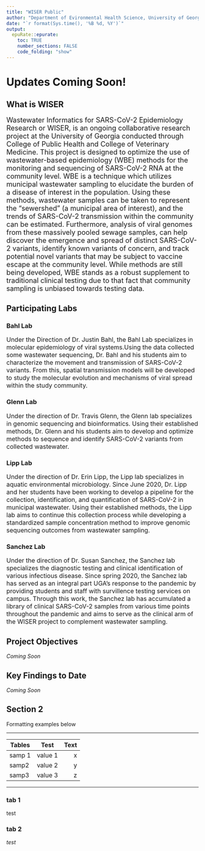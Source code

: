 ---
title: "WISER Public"
author: "Department of Evironmental Health Science, University of Georgia"
date: "`r format(Sys.time(), '%B %d, %Y')`"
output:
  epuRate::epurate:
    toc: TRUE
    number_sections: FALSE
    code_folding: "show"
---

# Updates Coming Soon! {#Announcements}

## What is WISER
 <font size="4">Wastewater Informatics for SARS-CoV-2 Epidemiology Research or WISER, is an ongoing collaborative research project at the University of Georgia conducted through College of Public Health and College of Veterinary Medicine. This project is designed to optimize the use of wastewater-based epidemiology (WBE) methods for the monitoring and sequencing of SARS-CoV-2 RNA at the community level. WBE is a technique which utilizes municipal wastewater sampling to elucidate the burden of a disease of interest in the population. Using these methods, wastewater samples can be taken to represent the "sewershed" (a municipal area of interest), and the trends of SARS-CoV-2 transmission within the community can be estimated. Furthermore, analysis of viral genomes from these massively pooled sewage samples,  can help discover the emergence and spread of distinct SARS-CoV-2 variants, identify known variants of concern, and  track potential novel variants that may be subject to vaccine escape at the community level. While methods are still being developed, WBE stands as a robust supplement to traditional clinical testing due to that fact that community sampling is unbiased towards testing data.</font>

## Participating Labs {.tabset}
### Bahl Lab
 <font size="3">Under the Direction of Dr. Justin Bahl, the Bahl Lab specializes in molecular epidemiology of viral systems.Using the data collected some wastewater sequencing, Dr. Bahl and his students aim to characterize the movement and transmission of SARS-CoV-2 variants. From this, spatial transmission models will be developed to study the molecular evolution and mechanisms of viral spread within the study community.</font> 

### Glenn Lab
 <font size="3">Under the direction of Dr. Travis Glenn, the Glenn lab specializes in genomic sequencing and bioinformatics. Using their established methods, Dr. Glenn and his students aim to develop and optimize methods to sequence and identify SARS-CoV-2 variants from collected wastewater.</font>

### Lipp Lab
 <font size="3">Under the direction of Dr. Erin Lipp, the Lipp lab specializes in aquatic environmental microbiology. Since June 2020, Dr. Lipp and her students have been working to develop a pipeline for the collection, identification, and quantification of SARS-CoV-2 in municipal wastewater. Using their established methods, the Lipp lab aims to continue this collection process while developing a standardized sample concentration method to improve genomic sequencing outcomes from wastewater sampling.</font>

### Sanchez Lab
 <font size="3">Under the direction of Dr. Susan Sanchez, the Sanchez lab specializes the diagnostic testing and clinical identification of various infectious disease. Since spring 2020, the Sanchez lab has served as an integral part UGA's response to the pandemic by providing students and staff with survillence testing services on campus. Through this work, the Sanchez lab has accumulated a library of clinical SARS-CoV-2 samples from various time points throughout the pandemic and aims to serve as the clinical arm of the WISER project to complement wastewater sampling.</font>

## Project Objectives
_Coming Soon_   

## Key Findings to Date
_Coming Soon_  


## Section 2 {.tabset}

Formatting examples below




***

| Tables        | Test           | Text  |
| ------------- |:-------------:| -----:|
| samp 1      | value 1 | x |
| samp2       | value 2 | y |
| samp3       | value 3 | z |

***



### tab 1
test

### tab 2
_test_
